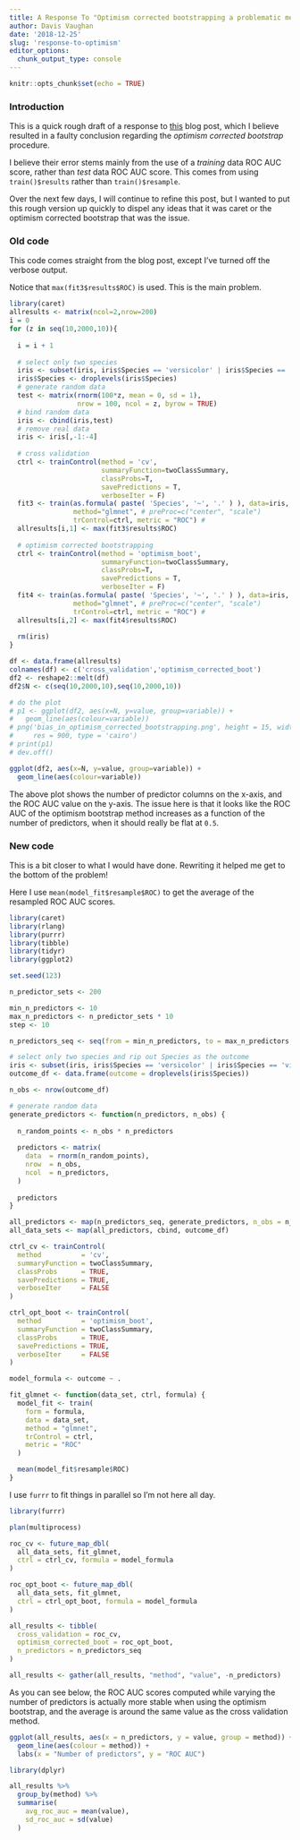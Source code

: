 ```yaml
---
title: A Response To "Optimism corrected bootstrapping a problematic method"
author: Davis Vaughan
date: '2018-12-25'
slug: 'response-to-optimism'
editor_options: 
  chunk_output_type: console
---
```


```r
knitr::opts_chunk$set(echo = TRUE)
```

### Introduction

This is a quick rough draft of a response to [this](https://intobioinformatics.wordpress.com/2018/12/25/optimism-corrected-bootstrapping-a-problematic-method/) blog post, which I believe resulted in a faulty conclusion regarding the _optimism corrected bootstrap_ procedure. 

I believe their error stems mainly from the use of a _training_ data ROC AUC score, rather than _test_ data ROC AUC score. This comes from using `train()$results` rather than `train()$resample`.

Over the next few days, I will continue to refine this post, but I wanted to put this rough version up quickly to dispel any ideas that it was caret or the optimism corrected bootstrap that was the issue.

### Old code

This code comes straight from the blog post, except I've turned off the verbose output.

Notice that `max(fit3$results$ROC)` is used. This is the main problem.

```r
library(caret)
allresults <- matrix(ncol=2,nrow=200)
i = 0
for (z in seq(10,2000,10)){
  
  i = i + 1
  
  # select only two species
  iris <- subset(iris, iris$Species == 'versicolor' | iris$Species == 'virginica')
  iris$Species <- droplevels(iris$Species)
  # generate random data
  test <- matrix(rnorm(100*z, mean = 0, sd = 1),
                 nrow = 100, ncol = z, byrow = TRUE)
  # bind random data
  iris <- cbind(iris,test)
  # remove real data
  iris <- iris[,-1:-4]
  
  # cross validation
  ctrl <- trainControl(method = 'cv',
                       summaryFunction=twoClassSummary,
                       classProbs=T,
                       savePredictions = T,
                       verboseIter = F)
  fit3 <- train(as.formula( paste( 'Species', '~', '.' ) ), data=iris,
                method="glmnet", # preProc=c("center", "scale")
                trControl=ctrl, metric = "ROC") #
  allresults[i,1] <- max(fit3$results$ROC)
  
  # optimism corrected bootstrapping
  ctrl <- trainControl(method = 'optimism_boot',
                       summaryFunction=twoClassSummary,
                       classProbs=T,
                       savePredictions = T,
                       verboseIter = F)
  fit4 <- train(as.formula( paste( 'Species', '~', '.' ) ), data=iris,
                method="glmnet", # preProc=c("center", "scale")
                trControl=ctrl, metric = "ROC") #
  allresults[i,2] <- max(fit4$results$ROC)
  
  rm(iris)
}

df <- data.frame(allresults)
colnames(df) <- c('cross_validation','optimism_corrected_boot')
df2 <- reshape2::melt(df)
df2$N <- c(seq(10,2000,10),seq(10,2000,10))

# do the plot
# p1 <- ggplot(df2, aes(x=N, y=value, group=variable)) +
#   geom_line(aes(colour=variable))
# png('bias_in_optimism_corrected_bootstrapping.png', height = 15, width = 27, units = 'cm',
#     res = 900, type = 'cairo')
# print(p1)
# dev.off()

ggplot(df2, aes(x=N, y=value, group=variable)) +
  geom_line(aes(colour=variable))
```

The above plot shows the number of predictor columns on the x-axis, and the ROC AUC value on the y-axis. The issue here is that it looks like the ROC AUC of the optimism bootstrap method increases as a function of the number of predictors, when it should really be flat at `0.5`.

### New code

This is a bit closer to what I would have done. Rewriting it helped me get to the bottom of the problem!

Here I use `mean(model_fit$resample$ROC)` to get the average of the resampled ROC AUC scores.

```r
library(caret)
library(rlang)
library(purrr)
library(tibble)
library(tidyr)
library(ggplot2)

set.seed(123)

n_predictor_sets <- 200

min_n_predictors <- 10
max_n_predictors <- n_predictor_sets * 10
step <- 10

n_predictors_seq <- seq(from = min_n_predictors, to = max_n_predictors, by = step)

# select only two species and rip out Species as the outcome
iris <- subset(iris, iris$Species == 'versicolor' | iris$Species == 'virginica')
outcome_df <- data.frame(outcome = droplevels(iris$Species))

n_obs <- nrow(outcome_df)

# generate random data
generate_predictors <- function(n_predictors, n_obs) {
  
  n_random_points <- n_obs * n_predictors
  
  predictors <- matrix(
    data  = rnorm(n_random_points),
    nrow  = n_obs,
    ncol  = n_predictors,
  )
  
  predictors
}

all_predictors <- map(n_predictors_seq, generate_predictors, n_obs = n_obs)
all_data_sets <- map(all_predictors, cbind, outcome_df)

ctrl_cv <- trainControl(
  method          = 'cv',
  summaryFunction = twoClassSummary,
  classProbs      = TRUE,
  savePredictions = TRUE,
  verboseIter     = FALSE
)

ctrl_opt_boot <- trainControl(
  method          = 'optimism_boot',
  summaryFunction = twoClassSummary,
  classProbs      = TRUE,
  savePredictions = TRUE,
  verboseIter     = FALSE
)

model_formula <- outcome ~ .

fit_glmnet <- function(data_set, ctrl, formula) {
  model_fit <- train(
    form = formula, 
    data = data_set, 
    method = "glmnet", 
    trControl = ctrl, 
    metric = "ROC"
  )

  mean(model_fit$resample$ROC)
}
```

I use `furrr` to fit things in parallel so I'm not here all day.

```r
library(furrr)

plan(multiprocess)

roc_cv <- future_map_dbl(
  all_data_sets, fit_glmnet, 
  ctrl = ctrl_cv, formula = model_formula
)

roc_opt_boot <- future_map_dbl(
  all_data_sets, fit_glmnet, 
  ctrl = ctrl_opt_boot, formula = model_formula
)
```

```r
all_results <- tibble(
  cross_validation = roc_cv,
  optimism_corrected_boot = roc_opt_boot,
  n_predictors = n_predictors_seq
)

all_results <- gather(all_results, "method", "value", -n_predictors)
```

As you can see below, the ROC AUC scores computed while varying the number of predictors is actually more stable when using the optimism bootstrap, and the average is around the same value as the cross validation method.

```r
ggplot(all_results, aes(x = n_predictors, y = value, group = method)) +
  geom_line(aes(colour = method)) +
  labs(x = "Number of predictors", y = "ROC AUC")
```

```r
library(dplyr)

all_results %>%
  group_by(method) %>%
  summarise(
    avg_roc_auc = mean(value),
    sd_roc_auc = sd(value)
  )
```

